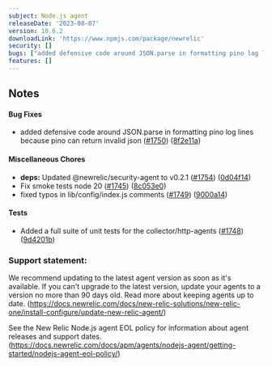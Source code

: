 ```yaml
---
subject: Node.js agent
releaseDate: '2023-08-07'
version: 10.6.2
downloadLink: 'https://www.npmjs.com/package/newrelic'
security: []
bugs: ["added defensive code around JSON.parse in formatting pino log lines because pino can return invalid json"]
features: []
---
```


## Notes

#### Bug Fixes

* added defensive code around JSON.parse in formatting pino log lines because pino can return invalid json ([#1750](https://github.com/newrelic/node-newrelic/pull/1750)) ([8f2e11a](https://github.com/newrelic/node-newrelic/commit/8f2e11ab0d018d2a99b928cd3ec189a74ff8d6d6))

#### Miscellaneous Chores

* **deps:** Updated @newrelic/security-agent to v0.2.1 ([#1754](https://github.com/newrelic/node-newrelic/pull/1754)) ([0d04f14](https://github.com/newrelic/node-newrelic/commit/0d04f14f1383d903b4c30a787c4079b3dec01323))
* Fix smoke tests node 20 ([#1745](https://github.com/newrelic/node-newrelic/pull/1745)) ([8c053e0](https://github.com/newrelic/node-newrelic/commit/8c053e00e289f214105fc3919b206ac160e81a2d))
* fixed typos in lib/config/index.js comments ([#1749](https://github.com/newrelic/node-newrelic/pull/1749)) ([9000a14](https://github.com/newrelic/node-newrelic/commit/9000a14a48ba6c29ac6b7f0ffeb94eace9d4a37a))

#### Tests

* Added a full suite of unit tests for the collector/http-agents ([#1748](https://github.com/newrelic/node-newrelic/pull/1748)) ([9d4201b](https://github.com/newrelic/node-newrelic/commit/9d4201b9035dc629bd4f4a1c0ea72a6e14172356))


### Support statement:

We recommend updating to the latest agent version as soon as it's available. If you can't upgrade to the latest version, update your agents to a version no more than 90 days old. Read more about keeping agents up to date. (https://docs.newrelic.com/docs/new-relic-solutions/new-relic-one/install-configure/update-new-relic-agent/)

See the New Relic Node.js agent EOL policy for information about agent releases and support dates. (https://docs.newrelic.com/docs/apm/agents/nodejs-agent/getting-started/nodejs-agent-eol-policy/)